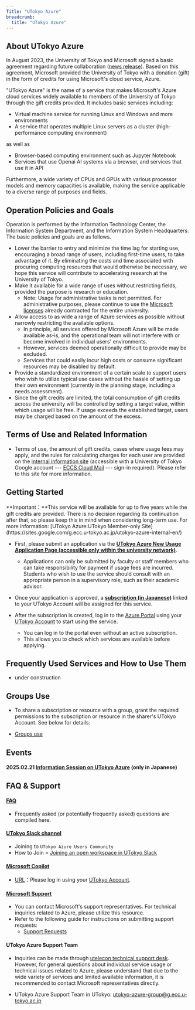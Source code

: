 ```yaml
---
Title: "UTokyo Azure"
breadcrumb:
  title: "UTokyo Azure"
---
```


## About UTokyo Azure

In August 2023, the University of Tokyo and Microsoft signed a basic agreement regarding future collaboration ([news release](https://www.u-tokyo.ac.jp/focus/en/articles/z1701_00013.html)). Based on this agreement, Microsoft provided the University of Tokyo with a donation (gift) in the form of credits for using Microsoft's cloud service, Azure.

"UTokyo Azure" is the name of a service that makes Microsoft's Azure cloud services widely available to members of the University of Tokyo through the gift credits provided.  It includes basic services including:

- Virtual machine service for running Linux and Windows and more environments
- A service that operates multiple Linux servers as a cluster (high-performance computing environment)

as well as

- Browser-based computing environment such as Jupyter Notebook
- Services that use Openai AI systems via a browser, and services that use it in API

Furthermore, a wide variety of CPUs and GPUs with various processor models and memory capacities is available, making the service applicable to a diverse range of purposes and fields.

## Operation Policies and Goals

Operation is performed by the Information Technology Center, the Information System Department, and the Information System Headquarters. The basic policies and goals are as follows.

- Lower the barrier to entry and minimize the time lag for starting use, encouraging a broad range of users, including first-time users, to take advantage of it. By eliminating the costs and time associated with procuring computing resources that would otherwise be necessary, we hope this service will contribute to accelerating research at the University of Tokyo.
- Make it available for a wide range of uses without restricting fields, provided the purpose is research or education.  
  - Note: Usage for administrative tasks is not permitted. For administrative purposes, please continue to use the [Microsoft licenses](/en/microsoft/) already contracted for the entire university.
- Allow access to as wide a range of Azure services as possible without narrowly restricting the available options.  
  - In principle, all services offered by Microsoft Azure will be made available as-is, and the operational team will not interfere with or become involved in individual users' environments.  
  - However, services deemed operationally difficult to provide may be excluded.  
  - Services that could easily incur high costs or consume significant resources may be disabled by default.  
- Provide a standardized environment of a certain scale to support users who wish to utilize typical use cases without the hassle of setting up their own environment (currently in the planning stage, including a needs assessment).
- Since the gift credits are limited, the total consumption of gift credits across the university will be controlled by setting a target value, within which usage will be free. If usage exceeds the established target, users may be charged based on the amount of the excess.

## Terms of Use and Related Information

- Terms of use, the amount of gift credits, cases where usage fees may apply, and the rules for calculating charges for each user are provided on the [internal information site](https://sites.google.com/g.ecc.u-tokyo.ac.jp/utokyo-azure-internal-en/) (accessible with a University of Tokyo Google account --- [ECCS Cloud Mail](/en/google/) --- sign-in required). Please refer to this site for more information.

## Getting Started

<div class="box">
**Important：**This service will be available for up to five years while the gift credits are provided. There is no decision regarding its continuation after that, so please keep this in mind when considering long-term use. For more information: [UTokyo Azure:UTokyo Member-only Site](https://sites.google.com/g.ecc.u-tokyo.ac.jp/utokyo-azure-internal-en/)
</div>

- First, please submit an application via the [**UTokyo Azure New Usage Application Page (accessible only within the university network)**](http://azure.itc.u-tokyo.ac.jp/).  
  - Applications can only be submitted by faculty or staff members who can take responsibility for payment if usage fees are incurred. Students who wish to use the service should consult with an appropriate person in a supervisory role, such as their academic advisor.

- Once your application is approved, a [**subscription (in Japanese)**](/research_computing/utokyo_azure/faq/subscription) linked to your UTokyo Account will be assigned for this service.  
- After the subscription is created, log in to the [Azure Portal](https://portal.azure.com/) using your [UTokyo Account](/en/utokyo_account/) to start using the service.  
  - You can log in to the portal even without an active subscription.
  - This allows you to check which services are available before applying.

## Frequently Used Services and How to Use Them

* under construction 

## Groups Use

- To share a subscription or resource with a group, grant the required permissions to the subscription or resource in the sharer's UTokyo Account. See below for details:

- [Groups use](/en/research_computing/utokyo_azure/group/)

## Events
#### 2025.02.21 [Information Session on UTokyo Azure](https://utokyo-azure.github.io/events/2025-02-21/) (only in Japanese)

## FAQ & Support

#### [FAQ](/en/research_computing/utokyo_azure/faq/)  
- Frequently asked (or potentially frequently asked) questions are compiled here.  

#### [UTokyo Slack channel](https://app.slack.com/client/E0312P7H7MX/C088H15FH3L?_gl=1*163sxt6*_gcl_au*MTUzNTE1MDYzOS4xNzM2ODIwNzQw)
- Joining to `UTokyo Azure Users Community`
- How to Join > [Joining an open workspace in UTokyo Slack](https://utelecon.adm.u-tokyo.ac.jp/en/slack/join)

#### [Microsoft Copilot](/notice/2024/03-microsoft-copilot)
- [URL](https://copilot.microsoft.com/)：Please log in using your [UTokyo Account](/utokyo_account/).

#### [Microsoft Support](https://portal.azure.com/#view/Microsoft_Azure_Support/HelpAndSupportBlade/~/overview)  
- You can contact Microsoft's support representatives. For technical inquiries related to Azure, please utilize this resource.  
- Refer to the following guide for instructions on submitting support requests:  
  - [Support Requests](/en/research_computing/utokyo_azure/support/)  

#### UTokyo Azure Support Team  

- Inquiries can be made through [utelecon technical support desk](/en/support/). However, for general questions about individual service usage or technical issues related to Azure, please understand that due to the wide variety of services and limited available information, it is recommended to contact Microsoft representatives directly.  

- UTokyo Azure Support Team in UTokyo: utokyo-azure-group@g.ecc.u-tokyo.ac.jp

